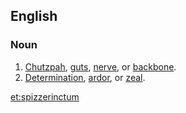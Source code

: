 ==English==

===Noun===
{{en-noun|-}}

# [[chutzpah|Chutzpah]], [[guts]], [[nerve]], or [[backbone]].
# [[determination|Determination]], [[ardor]], or [[zeal]].

[[et:spizzerinctum]]